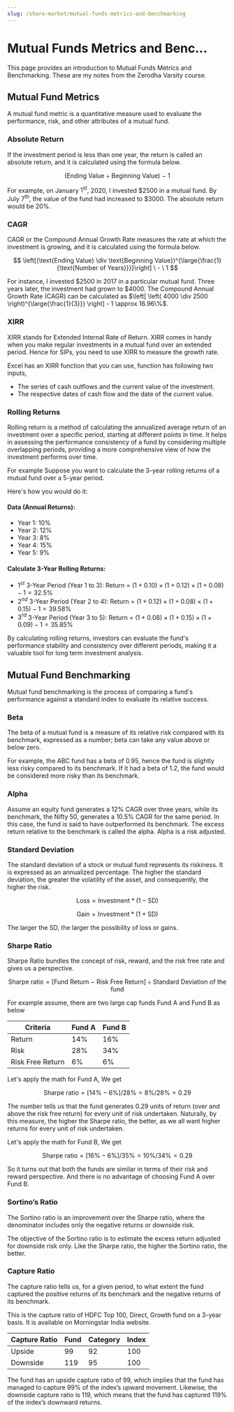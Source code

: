 ```yaml
---
slug: /share-market/mutual-funds-metrics-and-benchmarking
---
```


# Mutual Funds Metrics and Benc...

This page provides an introduction to Mutual Funds Metrics and Benchmarking. These are my notes from the Zerodha Varsity course.


## Mutual Fund Metrics

A mutual fund metric is a quantitative measure used to evaluate the performance, risk, and other attributes of a mutual fund.

### Absolute Return

If the investment period is less than one year, the return is called an absolute return, and it is calculated using the formula below.

$$
(\text{Ending Value} \div \text{Beginning Value}) \ - \ 1
$$

For example, on January $1^\text{st}$, $2020$, I invested \$$2500$ in a mutual fund. By July $7^\text{th}$, the value of the fund had increased to \$$3000$. The absolute return would be $20\%$.


### CAGR

CAGR or the Compound Annual Growth Rate measures the rate at which the investment is growing, and it is calculated using the formula below.

$$
\left[(\text{Ending Value} \div \text{Beginning Value})^{\large{\frac{1}{\text{Number of Years}}}}\right] \ - \ 1 
$$


For instance, I invested \$$2500$ in $2017$ in a particular mutual fund. Three years later, the investment had grown to \$$4000$. The Compound Annual Growth Rate (CAGR) can be calculated as $\left[ \left( 4000 \div 2500 \right)^{\large{\frac{1}{3}}} \right] - 1 \approx 16.96\%$.


### XIRR

XIRR stands for Extended Internal Rate of Return. XIRR comes in handy when you make regular investments in a mutual fund over an extended period. Hence for SIPs, you need to use XIRR to measure the growth rate.

Excel has an XIRR function that you can use, function has following two inputs, 

- The series of cash outflows and the current value of the investment.
- The respective dates of cash flow and the date of the current value.


### Rolling Returns 

Rolling return is a method of calculating the annualized average return of an investment over a specific period, starting at different points in time. It helps in assessing the performance consistency of a fund by considering multiple overlapping periods, providing a more comprehensive view of how the investment performs over time.



For example Suppose you want to calculate the $3$-year rolling returns of a mutual fund over a $5$-year period. 

Here's how you would do it:

#### Data (Annual Returns):

- Year $1$: $10\%$
- Year $2$: $12\%$
- Year $3$: $8\%$
- Year $4$: $15\%$
- Year $5$: $9\%$

#### Calculate $3$-Year Rolling Returns:
- $1^{st}$ $3$-Year Period (Year $1$ to $3$): Return = $(1 + 0.10) × (1 + 0.12) × (1 + 0.08) - 1 = 32.5\%$
- $2^{nd}$ $3$-Year Period (Year $2$ to $4$): Return = $(1 + 0.12) × (1 + 0.08) × (1 + 0.15) - 1 = 39.58\%$
- $3^{rd}$ $3$-Year Period (Year $3$ to $5$): Return = $(1 + 0.08) × (1 + 0.15) × (1 + 0.09) - 1 = 35.85\%$

By calculating rolling returns, investors can evaluate the fund's performance stability and consistency over different periods, making it a valuable tool for long term investment analysis.

## Mutual Fund Benchmarking

Mutual fund benchmarking is the process of comparing a fund's performance against a standard index to evaluate its relative success.

### Beta 

The beta of a mutual fund is a measure of its relative risk compared with its benchmark, expressed as a number; beta can take any value above or below zero.

For example, the ABC fund has a beta of $0.95$, hence the fund is slightly less risky compared to its benchmark. If it had a beta of $1.2$, the fund would be considered more risky than its benchmark.

### Alpha 

Assume an equity fund generates a $12\%$ CAGR over three years, while its benchmark, the Nifty $50$, generates a $10.5\%$ CAGR for the same period. In this case, the fund is said to have outperformed its benchmark. The excess return relative to the benchmark is called the alpha. Alpha is a risk adjusted.


### Standard Deviation

The standard deviation of a stock or mutual fund represents its riskiness. It is expressed as an annualized percentage. The higher the standard deviation, the greater the volatility of the asset, and consequently, the higher the risk.

$$
\text{Loss} = \text{Investment} * (1 - \text{SD})
$$

$$
\text{Gain} = \text{Investment} * (1 + \text{SD})
$$

The larger the SD, the larger the possibility of loss or gains.


### Sharpe Ratio

Sharpe Ratio bundles the concept of risk, reward, and the risk free rate and gives us a perspective.

$$
\text{Sharpe ratio} = [\text{Fund Return} \ - \ \text{Risk Free Return}] \div \text{Standard Deviation of the fund}
$$

For example assume, there are two large cap funds Fund A and Fund B as below 


|Criteria				 |Fund A|Fund B|
|----------------|------|------|
|Return					 |$14\%$|$16\%$|
|Risk						 |$28\%$|$34\%$|
|Risk Free Return|$6\%$ |$6\%$ |


Let's apply the math for Fund A, We get 

$$
\text{Sharpe ratio} = [14\% - 6\%] / 28\% = 8\%/28\%= 0.29
$$

The number tells us that the fund generates 0.29 units of return (over and above the risk free return) for every unit of risk undertaken. Naturally, by this measure, the higher the Sharpe ratio, the better, as we all want higher returns for every unit of risk undertaken.

Let's apply the math for Fund B, We get 

$$
\text{Sharpe ratio} = [16\% - 6\%] / 35\% = 10\%/34\%= 0.29
$$

So it turns out that both the funds are similar in terms of their risk and reward perspective. And there is no advantage of choosing Fund A over Fund B.

### Sortino’s Ratio

The Sortino ratio is an improvement over the Sharpe ratio, where the denominator includes only the negative returns or downside risk.

The objective of the Sortino ratio is to estimate the excess return adjusted for downside risk only. Like the Sharpe ratio, the higher the Sortino ratio, the better.

### Capture Ratio

The capture ratio tells us, for a given period, to what extent the fund captured the positive returns of its benchmark and the negative returns of its benchmark.

This is the capture ratio of HDFC Top $100$, Direct, Growth fund on a $3$-year basis. It is available on Morningstar India website.

|Capture Ratio	 |Fund  |Category|Index |
|----------------|------|--------|------|
|Upside					 |$99$  |$92$    |$100$ |
|Downside				 |$119$ |$95$    |$100$ |


The fund has an upside capture ratio of 99, which implies that the fund has managed to capture 99% of the index’s upward movement. Likewise, the downside capture ratio is 119, which means that the fund has captured 119% of the index’s downward returns.
